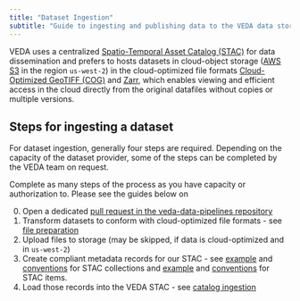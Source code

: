 ```yaml
---
title: "Dataset Ingestion"
subtitle: "Guide to ingesting and publishing data to the VEDA data store & STAC API"
---
```


VEDA uses a centralized [Spatio-Temporal Asset Catalog (STAC)](https://stacspec.org/) for data dissemination and prefers to hosts datasets in cloud-object storage ([AWS S3](https://aws.amazon.com/s3/) in the region `us-west-2`)
in the cloud-optimized file formats [Cloud-Optimized GeoTIFF (COG)](https://www.cogeo.org/) and [Zarr](https://zarr.dev/), which enables viewing and efficient access in the cloud directly
from the original datafiles without copies or multiple versions.


## Steps for ingesting a dataset

For dataset ingestion, generally four steps are required. Depending on the capacity of the dataset provider, some of the steps can be completed by the VEDA team on request.

Complete as many steps of the process as you have capacity or authorization to. Please see the guides below on

0. Open a dedicated [pull request in the veda-data-pipelines repository](https://github.com/NASA-IMPACT/veda-data-pipelines/issues/new?assignees=&labels=dataset&template=add-new-dataset-simple.md&title=Add+%3Cdataset+title%3E)
1. Transform datasets to conform with cloud-optimized file formats - see [file preparation](./file-preparation.qmd)
2. Upload files to storage (may be skipped, if data is cloud-optimized and in `us-west-2`)
3. Create compliant metadata records for our STAC - see [example](/notebooks/veda-operations/stac-collection-creation.html) and [conventions](./stac-collection-conventions.qmd) for STAC collections
and [example](/notebooks/veda-operations/stac-item-creation.html) and [conventions](./stac-item-conventions.qmd) for STAC items.
4. Load those records into the VEDA STAC - see [catalog ingestion](./catalog-ingestion.qmd)